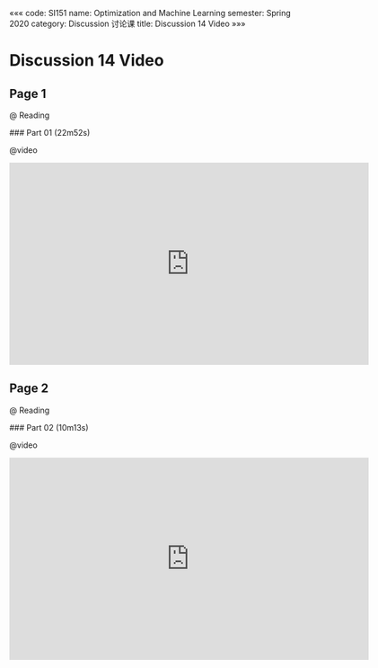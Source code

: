 «««
code: SI151
name: Optimization and Machine Learning
semester: Spring 2020
category: Discussion 讨论课
title: Discussion 14 Video
»»»

# Discussion 14 Video

## Page 1

@ Reading

<div class="markdown-body">
### Part 01 (22m52s)
</div>

@video

<iframe src="https://watchsb.com/e/yfjpw0ricvu4.html" frameborder=0 marginwidth=0 marginheight=0 scrolling=no width=640 height=360 allowfullscreen></iframe>


## Page 2

@ Reading

<div class="markdown-body">
### Part 02 (10m13s)
</div>

@video

<iframe src="https://watchsb.com/e/6y6b5der48l4.html" frameborder=0 marginwidth=0 marginheight=0 scrolling=no width=640 height=360 allowfullscreen></iframe>


